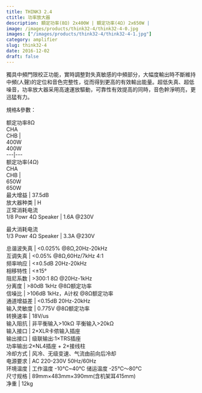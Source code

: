 ```yaml
---
title: THINK3 2.4
ctitle: 功率放大器
description: 額定功率(8Ω) 2x400W | 額定功率(4Ω) 2x650W | 
image: /images/products/think32-4/think32-4-0.jpg
images: ["/images/products/think32-4/think32-4-1.jpg"]
category: amplifier
slug: think32-4
date: 2016-12-02
draft: false
---
```


  
獨具中頻門限校正功能，實時調整對失真敏感的中頻部分，大幅度輸出時不斷維持中頻(人聲)的定位和音色完整性，從而得到更高的有效輸出能量。超低失真、超低噪音，功率放大器采用高速運放驅動，可靠性有效提高的同時，音色幹淨明亮，更迅猛有力。  
  
  
  
  
規格&參數：  
  
  
  
  
额定功率8Ω  
CHA  
CHB  |    
400W  
400W  
---|---  
额定功率(4Ω)  
CHA  
CHB  |    
650W  
650W  
最大增益  |  37.5dB   
放大器种类  |  H   
正常消耗电流  
1/8 Powr 4Ω Speaker  |  1.6A @230V  
  
最大消耗电流  
1/3 Powr 4Ω Speaker  |  3.3A @230V  
  
总谐波失真  |  <0.025% @8Ω,20Hz-20kHz   
互调失真  |  <0.05% @8Ω,60Hz/7kHz 4:1   
频率响应  |  <±0.5dB 20Hz-20kHz   
相移特性  |  <±15°   
阻尼系数  |  >300:1 8Ω @20Hz-1kHz   
分离度  |  >80dB 1kHz @8Ω额定功率   
信噪比  |  >106dB 1kHz，A计权 @8Ω额定功率   
通道增益差  |  <0.15dB 20Hz-20kHz   
输入灵敏度  |  0.775V @8Ω额[](http://www.3g-sys.com/beta1/UploadFiles_5023/201310/2013101516414781.jpg)定功率   
转换速率  |  18V/us[](http://www.3g-sys.com/beta1/UploadFiles_5023/201310/2013101516414781.jpg)  
输入阻抗  |  非平衡输入>10kΩ 平衡输入>20kΩ   
输入接口  |  2×XLR卡侬输入插座   
输出接口  |  级联输出:1×TRS插座  
功率输出:2×NL4插座 + 2×接线柱  
冷却方式  |  风冷、无级变速、气流由前向后冷却   
电源要求  |  AC 220-230V 50Hz/60Hz   
环境温度  |  工作温度 -10℃~40℃  储运温度 -25℃～80℃   
尺寸规格  |  89mm×483mm×390mm(含机架耳415mm)   
净重  |  12kg   
  


